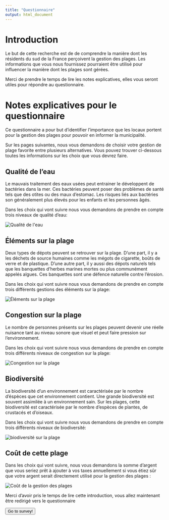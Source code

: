 ```yaml
---
title: "Questionnaire"
output: html_document
---
```


  <body>
    <h1>Introduction</h1>
    <p>Le but de cette recherche est de de comprendre la manière dont les résidents du sud de la France perçoivent la gestion des plages. Les informations que vous nous fournissez pourraient être utilisé pour influencer la manière dont les plages sont gérées. 
</p> 
   
    <p>Merci de prendre le temps de lire les notes explicatives, elles vous seront utiles pour répondre au questionnaire.<p></p>

<h1>Notes explicatives pour le questionnaire</h1>

Ce questionnaire a pour but d’identifier l’importance que les locaux portent pour la gestion des plages pour pouvoir en informer la municipalité. 

Sur les pages suivantes, nous vous demandons de choisir votre gestion de plage favorite entre plusieurs alternatives. Vous pouvez trouver ci-dessous toutes les informations sur les choix que vous devrez faire. 
 </p> 
 
 <h2>Qualité de l'eau</h2>
 
     <p> Le mauvais traitement des eaux usées peut entrainer le développent de bactéries dans la mer. Ces bactéries peuvent poser des problèmes de santé tels que des otites ou des maux d’estomac. Les risques liés aux bactéries son généralement plus élevés pour les enfants et les personnes âgés. 
</p> 

<p>Dans les choix qui vont suivre nous vous demandons de prendre en compte trois niveaux de qualité d’eau:<p></p>

<img src="Pictures/qualité-de-l'eau.png" alt="Qualité de l'eau">

 <h2>Éléments sur la plage</h2>

Deux types de dépots peuvent se retrouver sur la plage. D'une part, il y a les déchets de source humaines comme les mégots de cigarette, boûts de verre et de plastique. D'une autre part, il y aussi des dépots naturels tels que les banquettes d'herbes marines mortes ou plus communément appelés algues. Ces banquettes sont une défence naturelle contre l'érosion. 
</p> 

<p>Dans les choix qui vont suivre nous vous demandons de prendre en compte trois différents gestions des éléments sur la plage:<p></p>

<img src="Pictures/composants.png" alt="Éléments sur la plage">

 <h2>Congestion sur la plage</h2>

Le nombre de personnes présents sur les plages peuvent devenir une réelle nuisance tant au niveau sonore que visuel et peut faire pression sur l'environnement. 
</p> 

<p>Dans les choix qui vont suivre nous vous demandons de prendre en compte trois différents niveaux de congestion sur la plage:<p></p>

<img src="Pictures/congestion.png" alt="Congestion sur la plage">

 <h2>Biodiversité</h2>

La biodiversité d'un environnement est caractérisée par le nombre d'éspèces que cet environnement contient. Une grande biodiversité est souvent assimilée à un environnement sain. Sur les plages, cette biodiversité est caractérisée par le nombre d’espèces de plantes, de crustacés et d’oiseaux.    
   
</p> 

<p>Dans les choix qui vont suivre nous vous demandons de prendre en compte trois différents niveaux de biodiversité:<p></p>

<img src="Pictures/biodiversité.png" alt="biodiversité sur la plage">
 
  <h2>Coût de cette plage</h2>

<p>Dans les choix qui vont suivre, nous vous demandons la somme d’argent que vous seriez prêt à ajouter à vos taxes annuellement si vous étiez sûr que votre argent serait directement utilisé pour la gestion des plages : <p></p>

<img src="Pictures/coût.png" alt="Coût de la gestion des plages">

Merci d'avoir pris le temps de lire cette introduction, vous allez maintenant être redirigé vers le questionnaire
 
<button id="exit" onclick="document.location=’redirect.Rhtml’">Go to survey!</button> 
<script> 
$(document).ready(function() { 
$("#exit").prop("disabled", true); 
setTimeout(function(){$("#exit").prop("disabled", false)}, 60000); 
}); 
    </script>
  </body>



